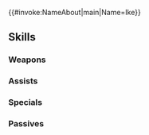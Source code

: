 {{#invoke:NameAbout|main|Name=Ike}}{{HeroPage Tabs}}
{{Hero Infobox
|Name=Ike
|Title=Zeal Unleashed
|WeaponType=Red Sword
|Origin=Fire Emblem: Radiant Dawn
|Gender=Male
|MoveType=Infantry
|actorJP=萩道彦
|actorEN=Greg Chun
|artist=藤坂公彦
|additionDate=May 7, 2020
|releaseDate=May 8, 2020
|randomStartTime=2020-06-08T07:00:00Z
|poolDate=May 29, 2020
|poolRarities=5
|TagID=暴走アイク
|InternalID=515
|Properties=fallen,specRate_202302
|cv1=9
|cv2=150100
|description=Leader of the Greil Mercenaries. Overwhelmed with negative energy, the power is enough for him to lose control. Appears in Fire Emblem: Radiant Dawn.
}}
{{Stats Page
|Lv1HP=18|Lv1ATK=9|Lv1SPD=12|Lv1DEF=6|Lv1RES=6
|GRHP=50|GRATK=60|GRSPD=70|GRDEF=60|GRRES=40
}}
==Skills==
===Weapons===
{{Weapons Table
|weapon1=Iron Sword
|weapon1Default=1
|weapon1Unlock=1
|weapon2=Steel Sword
|weapon2Default=2
|weapon2Unlock=2
|weapon3=Silver Sword
|weapon3Default=4
|weapon3Unlock=3
|weapon4=Chaos Ragnell
|weapon4Default=5
|weapon4Unlock=5
}}
===Assists===
{{Assists Table
}}
===Specials===
{{Specials Table
|special1=New Moon
|special1Default=4
|special1Unlock=3
|special2=Luna
|special2Default=
|special2Unlock=4
|special3=Mayhem Aether
|special3Default=
|special3Unlock=5
}}
===Passives===
{{Passives Table
|passiveA1=Darting Stance 1
|passiveA2=Darting Stance 2
|passiveA3=Darting Breath
|passiveA1Unlock=3
|passiveA2Unlock=4
|passiveA3Unlock=5
|passiveB1=Repel 1
|passiveB2=Repel 2
|passiveB3=Repel 3
|passiveB1Unlock=3
|passiveB2Unlock=4
|passiveB3Unlock=5
|passiveC1=Atk/Spd Oath 1
|passiveC2=Atk/Spd Oath 2
|passiveC3=Atk/Spd Oath 3
|passiveC1Unlock=1
|passiveC2Unlock=2
|passiveC3Unlock=4
}}
{{Heroes Navbox}}